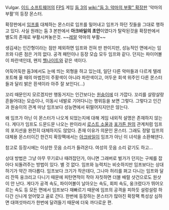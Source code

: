Vulgar. [[이드 소프트웨어]]의 [[FPS]] 게임 [[둠 3]]의 [[wiki:"둠 3: 악마의 부활" 확장판]] '악마의 부활'의 등장 몬스터. 

확장판에서 [[임프]]를 대체하는 몬스터로 임프를 밀어내고 임프가 하던 짓들을 그대로 행하고 있다. 사실 원래는 둠 3 본판에서 '''아크바일의 초안'''이였다가 탈락된것을 확장판에서 별도의 존재로 부활시켜놓은것. ~~[[레알]] 악마의 부활~~ 

생김새는 인간형이라는 점만 제외하면 임프와 전혀 딴 판이지만, 성능적인 면에서는 임프와 다른 점은 거의 없다. 공격 패턴이나 등장 모습 모두 임프와 같다. 던지는 파이어볼이 파란색인데, 왠지 [[헬나이트]]와 같은 색이다. 

어둑어둑한 둠3에서도 눈에 띄는 외형을 하고 있는데, 일단 다른 악마들과 다르게 텔레포트해 올 때의 마법진이 주황색이 아니라 파란색이고, 어두운 회색 위주인 다른 몬스터들과 달리 밝은 흰색이라 아주 잘 보인다(...)

꼬리 때문인지 모르겠지만 행동거지는 인간보다는 [[원숭이]]에 더 가깝다. 꼬리를 살랑살랑 흔들어대는 모습이나, 이동시 네발로 기어다니는 행위등을 보면 그렇다. 그렇다고 인간과 원숭이의 관계 마냥 임프보다 성능면에서 뒤떨어지지만은 않는다. 

왜 임프가 아닌 이 몬스터가 나오게 되었는지에 대해 게임 내외적 설명은 존재하지 않는다. 게다가 임프도 드문드문 나오는 판이라서 [[로스트 소울]]과 [[포가튼 원]]의 관계처럼 임프의 포지션을 완전히 대체하지도 않았다. 존재 이유가 의문인 몬스터. 그래도 정말 임프의 대체용 몬스터이긴 한건지 확장팩에서는 [[아크바일]]이 임프가 아닌 이 녀석을 소환해댄다. 

참고로 등장시에는 이상한 웃음 소리가 들려온다. 여성의 웃음 소리 같기도 하고... 

상대 방법은 그냥 아무 무기로나 때려잡던가, 아니면 그래버로 벌가가 던지는 구체를 잡아다 되돌려주는 방법이 있다. 별 것 없다. 임프와 능력치는 비슷하지만 임프보다는 상대하기가 약간 까다롭다. 임프보다 크기가 작은데다, 그나마 허리를 펴고 다니는 임프와 달리 잔뜩 웅크리고 다니기 때문에 피탄면적이 작아 자칫하면 더블 배럴 샷건으로도 원샷이 안 난다. 게다가 공격 속도, 파이어볼이 날아오는 속도, 회피 속도, 웅크렸다가 뛰어오르는 속도 등 모든 면에서 임프보다 재빠르기 때문에 임프의 공격을 피하듯 설렁설렁 하다간 신나게 얻어맞고 골로 간다. 한번에 등장하는 몬스터가 많아진 확장팩 특성상 심하면 대여섯마리가 한번에 달려들기 때문에 더욱 까다로운 편.

